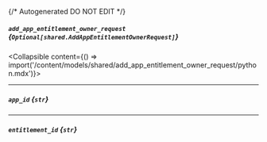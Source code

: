 {/* Autogenerated DO NOT EDIT  */}

##### `add_app_entitlement_owner_request` *{`Optional[shared.AddAppEntitlementOwnerRequest]`}*
<Collapsible content={() => import('/content/models/shared/add_app_entitlement_owner_request/python.mdx')}>
</Collapsible>

---
##### `app_id` *{`str`}*

---
##### `entitlement_id` *{`str`}*

